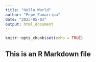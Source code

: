 ```yaml
---
title: "Hello World"
author: "Pepe Zamarripa"
date: "2023-05-03"
output: html_document
---
```


```r
knitr::opts_chunk$set(echo = TRUE)
```

## This is an R Markdown file 